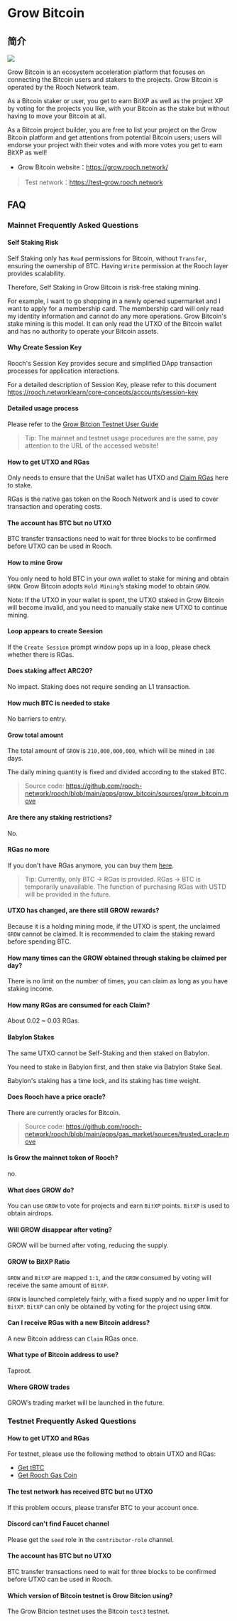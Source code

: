 # Grow Bitcoin

## 简介

![](/docs/grow-bitcoin/grow-bitcoin-home.png)

Grow Bitcoin is an ecosystem acceleration platform that focuses on connecting the Bitcoin users and stakers to the projects. Grow Bitcoin is operated by the Rooch Network team.

As a Bitcoin staker or user, you get to earn BitXP as well as the project XP by voting for the projects you like, with your Bitcoin as the stake but without having to move your Bitcoin at all.

As a Bitcoin project builder, you are free to list your project on the Grow Bitcoin platform and get attentions from potential Bitcoin users; users will endorse your project with their votes and with more votes you get to earn BitXP as well!

- Grow Bitcoin website：https://grow.rooch.network/

> Test network：https://test-grow.rooch.network

## FAQ

### Mainnet Frequently Asked Questions

#### Self Staking Risk

Self Staking only has `Read` permissions for Bitcoin, without `Transfer`, ensuring the ownership of BTC. Having `Write` permission at the Rooch layer provides scalability.

Therefore, Self Staking in Grow Bitcoin is risk-free staking mining.

For example, I want to go shopping in a newly opened supermarket and I want to apply for a membership card. The membership card will only read my identity information and cannot do any more operations. Grow Bitcoin's stake mining is this model. It can only read the UTXO of the Bitcoin wallet and has no authority to operate your Bitcoin assets.

#### Why Create Session Key

Rooch's Session Key provides secure and simplified DApp transaction processes for application interactions.

For a detailed description of Session Key, please refer to this document https://rooch.networklearn/core-concepts/accounts/session-key

#### Detailed usage process

Please refer to the [Grow Bitcion Testnet User Guide](https://rooch.network/blog/grow-bitcoin-test)

> Tip: The mainnet and testnet usage procedures are the same, pay attention to the URL of the accessed website!

#### How to get UTXO and RGas

Only needs to ensure that the UniSat wallet has UTXO and [Claim RGas](https://portal.rooch.network/faucet) here to stake.

RGas is the native gas token on the Rooch Network and is used to cover transaction and operating costs.

#### The account has BTC but no UTXO

BTC transfer transactions need to wait for three blocks to be confirmed before UTXO can be used in Rooch.

#### How to mine Grow

You only need to hold BTC in your own wallet to stake for mining and obtain `GROW`. Grow Bitcoin adopts `Hold Mining`’s staking model to obtain `GROW`.

Note: If the UTXO in your wallet is spent, the UTXO staked in Grow Bitcoin will become invalid, and you need to manually stake new UTXO to continue mining.

#### Loop appears to create Seesion

If the `Create Session` prompt window pops up in a loop, please check whether there is RGas.

#### Does staking affect ARC20?

No impact. Staking does not require sending an L1 transaction.

#### How much BTC is needed to stake

No barriers to entry.

#### Grow total amount

The total amount of `GROW` is `210,000,000,000`, which will be mined in `180` days.

The daily mining quantity is fixed and divided according to the staked BTC.

> Source code: https://github.com/rooch-network/rooch/blob/main/apps/grow_bitcoin/sources/grow_bitcoin.move

#### Are there any staking restrictions?

No.

#### RGas no more

If you don't have RGas anymore, you can buy them [here](https://portal.rooch.network/gas-swap).

> Tip: Currently, only BTC -> RGas is provided. RGas -> BTC is temporarily unavailable. The function of purchasing RGas with USTD will be provided in the future.

#### UTXO has changed, are there still GROW rewards?

Because it is a holding mining mode, if the UTXO is spent, the unclaimed `GROW` cannot be claimed. It is recommended to claim the staking reward before spending BTC.

#### How many times can the GROW obtained through staking be claimed per day?

There is no limit on the number of times, you can claim as long as you have staking income.

#### How many RGas are consumed for each Claim?

About 0.02 ~ 0.03 RGas.

#### Babylon Stakes

The same UTXO cannot be Self-Staking and then staked on Babylon.

You need to stake in Babylon first, and then stake via Babylon Stake Seal.

Babylon's staking has a time lock, and its staking has time weight.

#### Does Rooch have a price oracle?

There are currently oracles for Bitcoin.

> Source code: https://github.com/rooch-network/rooch/blob/main/apps/gas_market/sources/trusted_oracle.move

#### Is Grow the mainnet token of Rooch?

no.

#### What does GROW do?

You can use `GROW` to vote for projects and earn `BitXP` points. `BitXP` is used to obtain airdrops.

#### Will GROW disappear after voting?

GROW will be burned after voting, reducing the supply.

#### GROW to BitXP Ratio

`GROW` and `BitXP` are mapped `1:1`, and the `GROW` consumed by voting will receive the same amount of `BitXP`.

`GROW` is launched completely fairly, with a fixed supply and no upper limit for `BitXP`. `BitXP` can only be obtained by voting for the project using `GROW`.

#### Can I receive RGas with a new Bitcoin address?

A new Bitcoin address can `Claim` RGas once.

#### What type of Bitcoin address to use?

Taproot.

#### Where GROW trades

GROW’s trading market will be launched in the future.

### Testnet Frequently Asked Questions

#### How to get UTXO and RGas

For testnet, please use the following method to obtain UTXO and RGas:

- [Get tBTC](https://rooch.network/build/getting-started/get-test-btc)
- [Get Rooch Gas Coin](https://rooch.network/build/getting-started/get-gas-coin)

#### The test network has received BTC but no UTXO

If this problem occurs, please transfer BTC to your account once.

#### Discord can't find Faucet channel

Please get the `seed` role in the `contributor-role` channel.

#### The account has BTC but no UTXO

BTC transfer transactions need to wait for three blocks to be confirmed before UTXO can be used in Rooch.

#### Which version of Bitcoin testnet is Grow Bitcion using?

The Grow Bitcion testnet uses the Bitcoin `test3` testnet.
